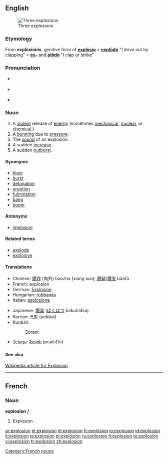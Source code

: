 ==English==
[[Image:Explosions.jpg|thumb|Three explosions]]

===Etymology===
From {{L.}} '''explōsiōnis''', genitive form of '''[[explosio|explōsio]]''' < '''[[explodo|explōdo]]''' "I drive out by clapping" < '''[[ex-#Latin|ex-]]''' and '''[[plodo|plōdo]]''' "I clap or strike"

===Pronunciation===
*{{italbrac|[[RP]]}} {{IPA|/ɪkˈspləʊ.ʒən/}}
*{{italbrac|US}} {{IPA|/ɛkˈsploʊ.ʒən/}}
*{{audio|en-us-explosion.ogg|Audio (US)}}

===Noun===
{{en-noun}}

# A [[violent]] release of [[energy]] (sometimes [[mechanical]], [[nuclear]], or [[chemical]].)
# A [[burst]]ing due to [[pressure]].
# The [[sound]] of an explosion.
# A sudden [[increase]].
# A sudden [[outburst]].

====Synonyms====
* [[blast]]
* [[burst]]
* [[detonation]]
* [[eruption]]
* [[fulmination]]
* [[bang]]
* [[boom]]

====Antonyms====
* [[implosion]]

====Related terms====
* [[explode]]
* [[explosive]]

====Translations====
{{top}}
*Chinese: [[爆炸]] (向外) bàozhà (xiang wai); [[爆発]]/[[爆发]] bàofā
*French: explosion {{f}}
*German: [[Explosion]] {{f}}
*Hungarian: [[robbanás]]
*Italian: [[esplosione]] {{f}}
{{mid}}
*Japanese: [[爆発]] ([[ばくはつ]] bakuhatsu)
*Korean: [[폭발]] (pokbal)
*Kurdish:
*:Sorani: {{t|ku|ته‌قاندن|tr=taqAndin|sc=KUchar}}
*[[Telugu]]: [[పేలుడు]] (pealuDu)
{{bottom}}

====See also====
[http://en.wikipedia.org/wiki/Explosion Wikipedia article for Explosion]

----

==French==

===Noun===
'''explosion''' ''f''

# Explosion.

[[Category:French nouns]]

[[ar:explosion]]
[[et:explosion]]
[[el:explosion]]
[[fr:explosion]]
[[io:explosion]]
[[id:explosion]]
[[it:explosion]]
[[ja:explosion]]
[[pl:explosion]]
[[ru:explosion]]
[[fi:explosion]]
[[te:explosion]]
[[vi:explosion]]
[[tr:explosion]]
[[zh:explosion]]
